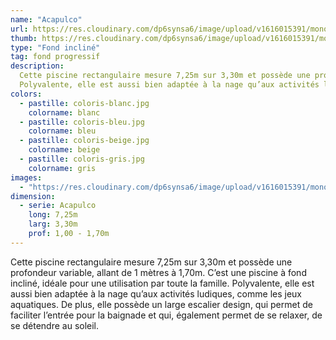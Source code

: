 ```yaml
---
name: "Acapulco"
url: https://res.cloudinary.com/dp6synsa6/image/upload/v1616015391/monoblocs-fonds-inclines/acapulco/acapulco-950x-43c_mitujs.jpg
thumb: https://res.cloudinary.com/dp6synsa6/image/upload/v1616015391/monoblocs-fonds-inclines/acapulco/acapulco_1_-380x-a14_xulicb.jpg
type: "Fond incliné"
tag: fond progressif
description:
  Cette piscine rectangulaire mesure 7,25m sur 3,30m et possède une profondeur variable, allant de 1 mètres à 1,70m. C’est une piscine à fond incliné, idéale pour une utilisation par toute la famille.<br>
  Polyvalente, elle est aussi bien adaptée à la nage qu’aux activités ludiques, comme les jeux aquatiques. De plus, elle possède un large escalier design, qui permet de faciliter l’entrée pour la baignade et qui, également permet de se relaxer, de se détendre au soleil.
colors:
  - pastille: coloris-blanc.jpg
    colorname: blanc
  - pastille: coloris-bleu.jpg
    colorname: bleu
  - pastille: coloris-beige.jpg
    colorname: beige
  - pastille: coloris-gris.jpg
    colorname: gris
images:
  - "https://res.cloudinary.com/dp6synsa6/image/upload/v1616015391/monoblocs-fonds-inclines/acapulco/acapulco-950x-43c_mitujs.jpg"
dimension:
  - serie: Acapulco
    long: 7,25m
    larg: 3,30m
    prof: 1,00 - 1,70m
---
```


Cette piscine rectangulaire mesure 7,25m sur 3,30m et possède une profondeur variable, allant de 1 mètres à 1,70m. C’est une piscine à fond incliné, idéale pour une utilisation par toute la famille.
Polyvalente, elle est aussi bien adaptée à la nage qu’aux activités ludiques, comme les jeux aquatiques. De plus, elle possède un large escalier design, qui permet de faciliter l’entrée pour la baignade et qui, également permet de se relaxer, de se détendre au soleil.
